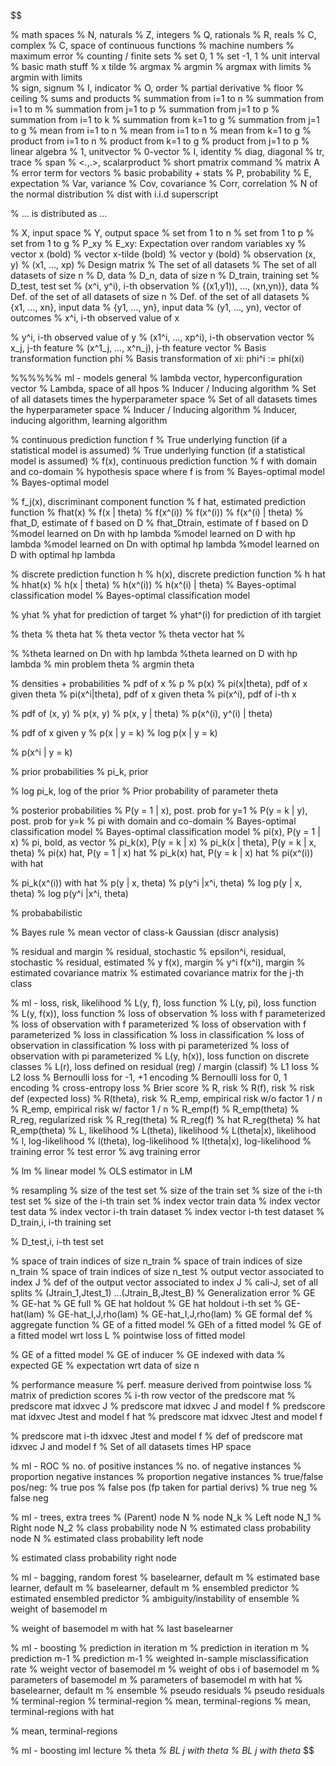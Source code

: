$$
\renewcommand{\bm}{\boldsymbol}
\renewcommand{\mathds}{\mathbb}

% math spaces
\ifdefined\N
\renewcommand{\N}{\mathds{N}} % N, naturals
\else \newcommand{\N}{\mathds{N}} \fi 
\newcommand{\Z}{\mathds{Z}} % Z, integers
\newcommand{\Q}{\mathds{Q}} % Q, rationals
\newcommand{\R}{\mathds{R}} % R, reals
\ifdefined\C 
  \renewcommand{\C}{\mathds{C}} % C, complex
\else \newcommand{\C}{\mathds{C}} \fi
\newcommand{\continuous}{\mathcal{C}} % C, space of continuous functions
\newcommand{\M}{\mathcal{M}} % machine numbers
\newcommand{\epsm}{\epsilon_m} % maximum error
% counting / finite sets
\newcommand{\setzo}{\{0, 1\}} % set 0, 1
\newcommand{\setmp}{\{-1, +1\}} % set -1, 1
\newcommand{\unitint}{[0, 1]} % unit interval
% basic math stuff
\newcommand{\xt}{\tilde x} % x tilde
\newcommand{\argmax}{\operatorname{arg\,max}} % argmax
\newcommand{\argmin}{\operatorname{arg\,min}} % argmin
\newcommand{\argminlim}{\mathop{\mathrm{arg\,min}}\limits} % argmax with limits
\newcommand{\argmaxlim}{\mathop{\mathrm{arg\,max}}\limits} % argmin with limits  
\newcommand{\sign}{\operatorname{sign}} % sign, signum
\newcommand{\I}{\mathbb{I}} % I, indicator
\newcommand{\order}{\mathcal{O}} % O, order
\newcommand{\pd}[2]{\frac{\partial{#1}}{\partial #2}} % partial derivative
\newcommand{\floorlr}[1]{\left\lfloor #1 \right\rfloor} % floor
\newcommand{\ceillr}[1]{\left\lceil #1 \right\rceil} % ceiling
% sums and products
\newcommand{\sumin}{\sum\limits_{i=1}^n} % summation from i=1 to n
\newcommand{\sumim}{\sum\limits_{i=1}^m} % summation from i=1 to m
\newcommand{\sumjn}{\sum\limits_{j=1}^n} % summation from j=1 to p
\newcommand{\sumjp}{\sum\limits_{j=1}^p} % summation from j=1 to p
\newcommand{\sumik}{\sum\limits_{i=1}^k} % summation from i=1 to k
\newcommand{\sumkg}{\sum\limits_{k=1}^g} % summation from k=1 to g
\newcommand{\sumjg}{\sum\limits_{j=1}^g} % summation from j=1 to g
\newcommand{\meanin}{\frac{1}{n} \sum\limits_{i=1}^n} % mean from i=1 to n
\newcommand{\meanim}{\frac{1}{m} \sum\limits_{i=1}^m} % mean from i=1 to n
\newcommand{\meankg}{\frac{1}{g} \sum\limits_{k=1}^g} % mean from k=1 to g
\newcommand{\prodin}{\prod\limits_{i=1}^n} % product from i=1 to n
\newcommand{\prodkg}{\prod\limits_{k=1}^g} % product from k=1 to g
\newcommand{\prodjp}{\prod\limits_{j=1}^p} % product from j=1 to p
% linear algebra
\newcommand{\one}{\boldsymbol{1}} % 1, unitvector
\newcommand{\zero}{\mathbf{0}} % 0-vector
\newcommand{\id}{\boldsymbol{I}} % I, identity
\newcommand{\diag}{\operatorname{diag}} % diag, diagonal
\newcommand{\trace}{\operatorname{tr}} % tr, trace
\newcommand{\spn}{\operatorname{span}} % span
\newcommand{\scp}[2]{\left\langle #1, #2 \right\rangle} % <.,.>, scalarproduct
\newcommand{\mat}[1]{\begin{pmatrix} #1 \end{pmatrix}} % short pmatrix command
\newcommand{\Amat}{\mathbf{A}} % matrix A
\newcommand{\Deltab}{\mathbf{\Delta}} % error term for vectors
% basic probability + stats
\renewcommand{\P}{\mathds{P}} % P, probability
\newcommand{\E}{\mathds{E}} % E, expectation
\newcommand{\var}{\mathsf{Var}} % Var, variance
\newcommand{\cov}{\mathsf{Cov}} % Cov, covariance
\newcommand{\corr}{\mathsf{Corr}} % Corr, correlation
\newcommand{\normal}{\mathcal{N}} % N of the normal distribution
\newcommand{\iid}{\overset{i.i.d}{\sim}} % dist with i.i.d superscript
\newcommand{\distas}[1]{\overset{#1}{\sim}} % ... is distributed as ...

\newcommand{\Xspace}{\mathcal{X}} % X, input space
\newcommand{\Yspace}{\mathcal{Y}} % Y, output space
\newcommand{\nset}{\{1, \ldots, n\}} % set from 1 to n
\newcommand{\pset}{\{1, \ldots, p\}} % set from 1 to p
\newcommand{\gset}{\{1, \ldots, g\}} % set from 1 to g
\newcommand{\Pxy}{\mathbb{P}_{xy}} % P_xy
\newcommand{\Exy}{\mathbb{E}_{xy}} % E_xy: Expectation over random variables xy
\newcommand{\xv}{\mathbf{x}} % vector x (bold)
\newcommand{\xtil}{\tilde{\mathbf{x}}} % vector x-tilde (bold)
\newcommand{\yv}{\mathbf{y}} % vector y (bold)
\newcommand{\xy}{(\xv, y)} % observation (x, y)
\newcommand{\xvec}{\left(x_1, \ldots, x_p\right)^\top} % (x1, ..., xp) 
\newcommand{\Xmat}{\mathbf{X}} % Design matrix
\newcommand{\allDatasets}{\mathds{D}} % The set of all datasets
\newcommand{\allDatasetsn}{\mathds{D}_n}  % The set of all datasets of size n 
\newcommand{\D}{\mathcal{D}} % D, data
\newcommand{\Dn}{\D_n} % D_n, data of size n
\newcommand{\Dtrain}{\mathcal{D}_{\text{train}}} % D_train, training set
\newcommand{\Dtest}{\mathcal{D}_{\text{test}}} % D_test, test set
\newcommand{\xyi}[1][i]{\left(\xv^{(#1)}, y^{(#1)}\right)} % (x^i, y^i), i-th observation
\newcommand{\Dset}{\left( \xyi[1], \ldots, \xyi[n]\right)} % {(x1,y1)), ..., (xn,yn)}, data
\newcommand{\defAllDatasetsn}{(\Xspace \times \Yspace)^n} % Def. of the set of all datasets of size n 
\newcommand{\defAllDatasets}{\bigcup_{n \in \N}(\Xspace \times \Yspace)^n} % Def. of the set of all datasets 
\newcommand{\xdat}{\left\{ \xv^{(1)}, \ldots, \xv^{(n)}\right\}} % {x1, ..., xn}, input data
\newcommand{\ydat}{\left\{ \yv^{(1)}, \ldots, \yv^{(n)}\right\}} % {y1, ..., yn}, input data
\newcommand{\yvec}{\left(y^{(1)}, \hdots, y^{(n)}\right)^\top} % (y1, ..., yn), vector of outcomes
\renewcommand{\xi}[1][i]{\xv^{(#1)}} % x^i, i-th observed value of x
\newcommand{\yi}[1][i]{y^{(#1)}} % y^i, i-th observed value of y 
\newcommand{\xivec}{\left(x^{(i)}_1, \ldots, x^{(i)}_p\right)^\top} % (x1^i, ..., xp^i), i-th observation vector
\newcommand{\xj}{\xv_j} % x_j, j-th feature
\newcommand{\xjvec}{\left(x^{(1)}_j, \ldots, x^{(n)}_j\right)^\top} % (x^1_j, ..., x^n_j), j-th feature vector
\newcommand{\phiv}{\mathbf{\phi}} % Basis transformation function phi
\newcommand{\phixi}{\mathbf{\phi}^{(i)}} % Basis transformation of xi: phi^i := phi(xi)

%%%%%% ml - models general
\newcommand{\lamv}{\bm{\lambda}} % lambda vector, hyperconfiguration vector
\newcommand{\Lam}{\bm{\Lambda}}	 % Lambda, space of all hpos
% Inducer / Inducing algorithm
\newcommand{\preimageInducer}{\left(\defAllDatasets\right)\times\Lam} % Set of all datasets times the hyperparameter space
\newcommand{\preimageInducerShort}{\allDatasets\times\Lam} % Set of all datasets times the hyperparameter space
% Inducer / Inducing algorithm
\newcommand{\ind}{\mathcal{I}} % Inducer, inducing algorithm, learning algorithm 

% continuous prediction function f
\newcommand{\ftrue}{f_{\text{true}}}  % True underlying function (if a statistical model is assumed)
\newcommand{\ftruex}{\ftrue(\xv)} % True underlying function (if a statistical model is assumed)
\newcommand{\fx}{f(\xv)} % f(x), continuous prediction function
\newcommand{\fdomains}{f: \Xspace \rightarrow \R^g} % f with domain and co-domain
\newcommand{\Hspace}{\mathcal{H}} % hypothesis space where f is from
\newcommand{\fbayes}{f^{\ast}} % Bayes-optimal model
\newcommand{\fxbayes}{f^{\ast}(\xv)} % Bayes-optimal model
\newcommand{\fkx}[1][k]{f_{#1}(\xv)} % f_j(x), discriminant component function
\newcommand{\fh}{\hat{f}} % f hat, estimated prediction function
\newcommand{\fxh}{\fh(\xv)} % fhat(x)
\newcommand{\fxt}{f(\xv ~|~ \thetav)} % f(x | theta)
\newcommand{\fxi}{f\left(\xv^{(i)}\right)} % f(x^(i))
\newcommand{\fxih}{\hat{f}\left(\xv^{(i)}\right)} % f(x^(i))
\newcommand{\fxit}{f\left(\xv^{(i)} ~|~ \thetav\right)} % f(x^(i) | theta)
\newcommand{\fhD}{\fh_{\D}} % fhat_D, estimate of f based on D
\newcommand{\fhDtrain}{\fh_{\Dtrain}} % fhat_Dtrain, estimate of f based on D
\newcommand{\fhDnlam}{\fh_{\Dn, \lamv}} %model learned on Dn with hp lambda
\newcommand{\fhDlam}{\fh_{\D, \lamv}} %model learned on D with hp lambda
\newcommand{\fhDnlams}{\fh_{\Dn, \lamv^\ast}} %model learned on Dn with optimal hp lambda 
\newcommand{\fhDlams}{\fh_{\D, \lamv^\ast}} %model learned on D with optimal hp lambda 

% discrete prediction function h
\newcommand{\hx}{h(\xv)} % h(x), discrete prediction function
\newcommand{\hh}{\hat{h}} % h hat
\newcommand{\hxh}{\hat{h}(\xv)} % hhat(x)
\newcommand{\hxt}{h(\xv | \thetav)} % h(x | theta)
\newcommand{\hxi}{h\left(\xi\right)} % h(x^(i))
\newcommand{\hxit}{h\left(\xi ~|~ \thetav\right)} % h(x^(i) | theta)
\newcommand{\hbayes}{h^{\ast}} % Bayes-optimal classification model
\newcommand{\hxbayes}{h^{\ast}(\xv)} % Bayes-optimal classification model

% yhat
\newcommand{\yh}{\hat{y}} % yhat for prediction of target
\newcommand{\yih}{\hat{y}^{(i)}} % yhat^(i) for prediction of ith targiet
\newcommand{\resi}{\yi- \yih}

% theta
\newcommand{\thetah}{\hat{\theta}} % theta hat
\newcommand{\thetav}{\bm{\theta}} % theta vector
\newcommand{\thetavh}{\bm{\hat\theta}} % theta vector hat
\newcommand{\thetat}[1][t]{\thetav^{[#1]}} % 
\newcommand{\thetatn}[1][t]{\thetav^{[#1 +1]}} % 
\newcommand{\thetahDnlam}{\thetavh_{\Dn, \lamv}} %theta learned on Dn with hp lambda
\newcommand{\thetahDlam}{\thetavh_{\D, \lamv}} %theta learned on D with hp lambda
\newcommand{\mint}{\min_{\thetav \in \Theta}} % min problem theta
\newcommand{\argmint}{\argmin_{\thetav \in \Theta}} % argmin theta

% densities + probabilities
% pdf of x 
\newcommand{\pdf}{p} % p
\newcommand{\pdfx}{p(\xv)} % p(x)
\newcommand{\pixt}{\pi(\xv~|~ \thetav)} % pi(x|theta), pdf of x given theta
\newcommand{\pixit}{\pi\left(\xi ~|~ \thetav\right)} % pi(x^i|theta), pdf of x given theta
\newcommand{\pixii}{\pi\left(\xi\right)} % pi(x^i), pdf of i-th x 

% pdf of (x, y)
\newcommand{\pdfxy}{p(\xv,y)} % p(x, y)
\newcommand{\pdfxyt}{p(\xv, y ~|~ \thetav)} % p(x, y | theta)
\newcommand{\pdfxyit}{p\left(\xi, \yi ~|~ \thetav\right)} % p(x^(i), y^(i) | theta)

% pdf of x given y
\newcommand{\pdfxyk}[1][k]{p(\xv | y= #1)} % p(x | y = k)
\newcommand{\lpdfxyk}[1][k]{\log p(\xv | y= #1)} % log p(x | y = k)
\newcommand{\pdfxiyk}[1][k]{p\left(\xi | y= #1 \right)} % p(x^i | y = k)

% prior probabilities
\newcommand{\pik}[1][k]{\pi_{#1}} % pi_k, prior
\newcommand{\lpik}[1][k]{\log \pi_{#1}} % log pi_k, log of the prior
\newcommand{\pit}{\pi(\thetav)} % Prior probability of parameter theta

% posterior probabilities
\newcommand{\post}{\P(y = 1 ~|~ \xv)} % P(y = 1 | x), post. prob for y=1
\newcommand{\postk}[1][k]{\P(y = #1 ~|~ \xv)} % P(y = k | y), post. prob for y=k
\newcommand{\pidomains}{\pi: \Xspace \rightarrow \unitint} % pi with domain and co-domain
\newcommand{\pibayes}{\pi^{\ast}} % Bayes-optimal classification model
\newcommand{\pixbayes}{\pi^{\ast}(\xv)} % Bayes-optimal classification model
\newcommand{\pix}{\pi(\xv)} % pi(x), P(y = 1 | x)
\newcommand{\piv}{\bm{\pi}} % pi, bold, as vector
\newcommand{\pikx}[1][k]{\pi_{#1}(\xv)} % pi_k(x), P(y = k | x)
\newcommand{\pikxt}[1][k]{\pi_{#1}(\xv ~|~ \thetav)} % pi_k(x | theta), P(y = k | x, theta)
\newcommand{\pixh}{\hat \pi(\xv)} % pi(x) hat, P(y = 1 | x) hat
\newcommand{\pikxh}[1][k]{\hat \pi_{#1}(\xv)} % pi_k(x) hat, P(y = k | x) hat
\newcommand{\pixih}{\hat \pi(\xi)} % pi(x^(i)) with hat
\newcommand{\pikxih}[1][k]{\hat \pi_{#1}(\xi)} % pi_k(x^(i)) with hat
\newcommand{\pdfygxt}{p(y ~|~\xv, \thetav)} % p(y | x, theta)
\newcommand{\pdfyigxit}{p\left(\yi ~|~\xi, \thetav\right)} % p(y^i |x^i, theta)
\newcommand{\lpdfygxt}{\log \pdfygxt } % log p(y | x, theta)
\newcommand{\lpdfyigxit}{\log \pdfyigxit} % log p(y^i |x^i, theta)

% probababilistic
\newcommand{\bayesrulek}[1][k]{\frac{\P(\xv | y= #1) \P(y= #1)}{\P(\xv)}} % Bayes rule
\newcommand{\muk}{\bm{\mu_k}} % mean vector of class-k Gaussian (discr analysis) 

% residual and margin
\newcommand{\eps}{\epsilon} % residual, stochastic
\newcommand{\epsi}{\epsilon^{(i)}} % epsilon^i, residual, stochastic
\newcommand{\epsh}{\hat{\epsilon}} % residual, estimated
\newcommand{\yf}{y \fx} % y f(x), margin
\newcommand{\yfi}{\yi \fxi} % y^i f(x^i), margin
\newcommand{\Sigmah}{\hat \Sigma} % estimated covariance matrix
\newcommand{\Sigmahj}{\hat \Sigma_j} % estimated covariance matrix for the j-th class

% ml - loss, risk, likelihood
\newcommand{\Lyf}{L\left(y, f\right)} % L(y, f), loss function
\newcommand{\Lypi}{L\left(y, \pi\right)} % L(y, pi), loss function
\newcommand{\Lxy}{L\left(y, \fx\right)} % L(y, f(x)), loss function
\newcommand{\Lxyi}{L\left(\yi, \fxi\right)} % loss of observation
\newcommand{\Lxyt}{L\left(y, \fxt\right)} % loss with f parameterized
\newcommand{\Lxyit}{L\left(\yi, \fxit\right)} % loss of observation with f parameterized
\newcommand{\Lxym}{L\left(\yi, f\left(\bm{\tilde{x}}^{(i)} ~|~ \thetav\right)\right)} % loss of observation with f parameterized
\newcommand{\Lpixy}{L\left(y, \pix\right)} % loss in classification
\newcommand{\Lpiv}{L\left(y, \piv\right)} % loss in classification
\newcommand{\Lpixyi}{L\left(\yi, \pixii\right)} % loss of observation in classification
\newcommand{\Lpixyt}{L\left(y, \pixt\right)} % loss with pi parameterized
\newcommand{\Lpixyit}{L\left(\yi, \pixit\right)} % loss of observation with pi parameterized
\newcommand{\Lhxy}{L\left(y, \hx\right)} % L(y, h(x)), loss function on discrete classes
\newcommand{\Lr}{L\left(r\right)} % L(r), loss defined on residual (reg) / margin (classif)
\newcommand{\lone}{|y - \fx|} % L1 loss
\newcommand{\ltwo}{\left(y - \fx\right)^2} % L2 loss
\newcommand{\lbernoullimp}{\ln(1 + \exp(-y \cdot \fx))} % Bernoulli loss for -1, +1 encoding
\newcommand{\lbernoullizo}{- y \cdot \fx + \log(1 + \exp(\fx))} % Bernoulli loss for 0, 1 encoding
\newcommand{\lcrossent}{- y \log \left(\pix\right) - (1 - y) \log \left(1 - \pix\right)} % cross-entropy loss
\newcommand{\lbrier}{\left(\pix - y \right)^2} % Brier score
\newcommand{\risk}{\mathcal{R}} % R, risk
\newcommand{\riskbayes}{\mathcal{R}^\ast}
\newcommand{\riskf}{\risk(f)} % R(f), risk
\newcommand{\riskdef}{\E_{y|\xv}\left(\Lxy \right)} % risk def (expected loss)
\newcommand{\riskt}{\mathcal{R}(\thetav)} % R(theta), risk
\newcommand{\riske}{\mathcal{R}_{\text{emp}}} % R_emp, empirical risk w/o factor 1 / n
\newcommand{\riskeb}{\bar{\mathcal{R}}_{\text{emp}}} % R_emp, empirical risk w/ factor 1 / n
\newcommand{\riskef}{\riske(f)} % R_emp(f)
\newcommand{\risket}{\mathcal{R}_{\text{emp}}(\thetav)} % R_emp(theta)
\newcommand{\riskr}{\mathcal{R}_{\text{reg}}} % R_reg, regularized risk
\newcommand{\riskrt}{\mathcal{R}_{\text{reg}}(\thetav)} % R_reg(theta)
\newcommand{\riskrf}{\riskr(f)} % R_reg(f)
\newcommand{\riskrth}{\hat{\mathcal{R}}_{\text{reg}}(\thetav)} % hat R_reg(theta)
\newcommand{\risketh}{\hat{\mathcal{R}}_{\text{emp}}(\thetav)} % hat R_emp(theta)
\newcommand{\LL}{\mathcal{L}} % L, likelihood
\newcommand{\LLt}{\mathcal{L}(\thetav)} % L(theta), likelihood
\newcommand{\LLtx}{\mathcal{L}(\thetav | \xv)} % L(theta|x), likelihood
\newcommand{\logl}{\ell} % l, log-likelihood
\newcommand{\loglt}{\logl(\thetav)} % l(theta), log-likelihood
\newcommand{\logltx}{\logl(\thetav | \xv)} % l(theta|x), log-likelihood
\newcommand{\errtrain}{\text{err}_{\text{train}}} % training error
\newcommand{\errtest}{\text{err}_{\text{test}}} % test error
\newcommand{\errexp}{\overline{\text{err}_{\text{test}}}} % avg training error

% lm
\newcommand{\thx}{\thetav^\top \xv} % linear model
\newcommand{\olsest}{(\Xmat^\top \Xmat)^{-1} \Xmat^\top \yv} % OLS estimator in LM 

% resampling
\newcommand{\ntest}{n_{\mathrm{test}}} % size of the test set
\newcommand{\ntrain}{n_{\mathrm{train}}} % size of the train set
\newcommand{\ntesti}[1][i]{n_{\mathrm{test},#1}} % size of the i-th test set
\newcommand{\ntraini}[1][i]{n_{\mathrm{train},#1}} % size of the i-th train set
\newcommand{\Jtrain}{J_\mathrm{train}} % index vector train data
\newcommand{\Jtest}{J_\mathrm{test}} % index vector test data
\newcommand{\Jtraini}[1][i]{J_{\mathrm{train},#1}} % index vector i-th train dataset
\newcommand{\Jtesti}[1][i]{J_{\mathrm{test},#1}} % index vector i-th test dataset
\newcommand{\Dtraini}[1][i]{\mathcal{D}_{\text{train},#1}} % D_train,i, i-th training set
\newcommand{\Dtesti}[1][i]{\mathcal{D}_{\text{test},#1}} % D_test,i, i-th test set

\newcommand{\JSpace}[1][m]{\nset^{#1}} % space of train indices of size n_train
\newcommand{\JtrainSpace}{\nset^{\ntrain}} % space of train indices of size n_train
\newcommand{\JtestSpace}{\nset^{\ntest}} % space of train indices of size n_test
\newcommand{\yJ}[1][J]{\yv_{#1}} % output vector associated to index J
\newcommand{\yJDef}{\left(y^{(J^{(1)})},\dots,y^{(J^{(m)})}\right)} % def of the output vector associated to index J
\newcommand{\JJ}{\mathcal{J}} % cali-J, set of all splits
\newcommand{\JJset}{\left((\Jtraini[1], \Jtesti[1]),\dots,(\Jtraini[B], \Jtesti[B])\right)} % (Jtrain_1,Jtest_1) ...(Jtrain_B,Jtest_B)
\newcommand{\Itrainlam}{\ind(\Dtrain, \lamv)}
% Generalization error
\newcommand{\GE}{\mathrm{GE}} % GE
\newcommand{\GEh}{\widehat{\GE}} % GE-hat
\newcommand{\GEfull}[1][\ntrain]{\GE(\ind, \lamv, #1, \rho)} % GE full
\newcommand{\GEhholdout}{\GEh_{\Jtrain, \Jtest}(\ind, \lamv, |\Jtrain|, \rho)} % GE hat holdout
\newcommand{\GEhholdouti}[1][i]{\GEh_{\Jtraini[#1], \Jtesti[#1]}(\ind, \lamv, |\Jtraini[#1]|, \rho)} % GE hat holdout i-th set
\newcommand{\GEhlam}{\GEh(\lamv)} % GE-hat(lam)
\newcommand{\GEhlamsubIJrho}{\GEh_{\ind, \JJ, \rho}(\lamv)} % GE-hat_I,J,rho(lam)
\newcommand{\GEhresa}{\GEh(\ind, \JJ, \rho, \lamv)} % GE-hat_I,J,rho(lam)
\newcommand{\GErhoDef}{\lim_{\ntest\rightarrow\infty} \E_{\Dtrain,\Dtest \sim \Pxy} \left[ \rho\left(\yv_{\Jtest}, \FJtestftrain\right)\right]} % GE formal def
\newcommand{\agr}{\mathrm{agr}} % aggregate function
\newcommand{\GEf}{\GE\left(\fh\right)} % GE of a fitted model
\newcommand{\GEfh}{\GEh\left(\fh\right)} % GEh of a fitted model
\newcommand{\GEfL}{\GE\left(\fh, L\right)} % GE of a fitted model wrt loss L
\newcommand{\Lyfhx}{L\left(y, \hat{f}(\xv)\right)} % pointwise loss of fitted model
\newcommand{\GEnf}[1]{GE_n\left(\fh_{#1}\right)} % GE of a fitted model
\newcommand{\GEind}{GE_n\left(\ind_{L, O}\right)} % GE of inducer
\newcommand{\GED}{\GE_{\D}} % GE indexed with data
\newcommand{\EGEn}{EGE_n} % expected GE
\newcommand{\EDn}{\E_{|D| = n}} % expectation wrt data of size n

% performance measure
\newcommand{\rhoL}{\rho_L} % perf. measure derived from pointwise loss
\newcommand{\F}{\boldsymbol{F}} % matrix of prediction scores
\newcommand{\Fi}[1][i]{\F^{(#1)}} % i-th row vector of the predscore mat
\newcommand{\FJ}[1][J]{\F_{#1}} % predscore mat idxvec J
\newcommand{\FJf}{\FJ[J,f]} % predscore mat idxvec J and model f
\newcommand{\FJtestfh}{\FJ[\Jtest, \fh]} % predscore mat idxvec Jtest and model f hat
\newcommand{\FJtestftrain}{\F_{\Jtest, \Itrainlam}} % predscore mat idxvec Jtest and model f
\newcommand{\FJtestftraini}[1][i]{\F_{\Jtesti[#1],\ind(\Dtraini[#1], \lamv)}}  % predscore mat i-th idxvec Jtest and model f
\newcommand{\FJfDef}{\left(f(\xv^{(J^{(1)})}),\dots, f(\xv^{(J^{(m)})})\right)} % def of predscore mat idxvec J and model f
\newcommand{\preimageRho}{\bigcup_{m\in\N}\left(\Yspace^m\times\R^{m\times g}\right)} % Set of all datasets times HP space

% ml - ROC
\newcommand{\np}{n_{+}} % no. of positive instances
\newcommand{\nn}{n_{-}} % no. of negative instances
\newcommand{\rn}{\pi_{-}} % proportion negative instances
\newcommand{\rp}{\pi_{+}} % proportion negative instances
  % true/false pos/neg:
\newcommand{\tp}{\# \text{TP}} % true pos
\newcommand{\fap}{\# \text{FP}} % false pos (fp taken for partial derivs)
\newcommand{\tn}{\# \text{TN}} % true neg
\newcommand{\fan}{\# \text{FN}} % false neg

% ml - trees, extra trees
\newcommand{\Np}{\mathcal{N}} % (Parent) node N
\newcommand{\Npk}{\Np_k} % node N_k
\newcommand{\Nl}{\Np_1}	% Left node N_1
\newcommand{\Nr}{\Np_2} % Right node N_2
\newcommand{\pikN}[1][k]{\pi_#1^{(\Np)}} % class probability node N
\newcommand{\pikNh}[1][k]{\hat\pi_#1^{(\Np)}} % estimated class probability node N
\newcommand{\pikNlh}[1][k]{\hat\pi_#1^{(\Nl)}} % estimated class probability left node
\newcommand{\pikNrh}[1][k]{\hat\pi_#1^{(\Nr)}} % estimated class probability right node

% ml - bagging, random forest
\newcommand{\bl}[1][m]{b^{[#1]}} % baselearner, default m
\newcommand{\blh}[1][m]{\hat{b}^{[#1]}} % estimated base learner, default m 
\newcommand{\blx}[1][m]{b^{[#1]}(\xv)} % baselearner, default m
\newcommand{\fM}{f^{[M]}(\xv)} % ensembled predictor
\newcommand{\fMh}{\hat f^{[M]}(\xv)} % estimated ensembled predictor
\newcommand{\ambifM}{\Delta\left(\fM\right)} % ambiguity/instability of ensemble
\newcommand{\betam}[1][m]{\beta^{[#1]}} % weight of basemodel m
\newcommand{\betamh}[1][m]{\hat{\beta}^{[#1]}} % weight of basemodel m with hat
\newcommand{\betaM}{\beta^{[M]}} % last baselearner

% ml - boosting
\newcommand{\fm}[1][m]{f^{[#1]}} % prediction in iteration m
\newcommand{\fmh}[1][m]{\hat{f}^{[#1]}} % prediction in iteration m
\newcommand{\fmd}[1][m]{f^{[#1-1]}} % prediction m-1
\newcommand{\fmdh}[1][m]{\hat{f}^{[#1-1]}} % prediction m-1
\newcommand{\errm}[1][m]{\text{err}^{[#1]}} % weighted in-sample misclassification rate
\newcommand{\wm}[1][m]{w^{[#1]}} % weight vector of basemodel m
\newcommand{\wmi}[1][m]{w^{[#1](i)}} % weight of obs i of basemodel m
\newcommand{\thetam}[1][m]{\thetav^{[#1]}} % parameters of basemodel m
\newcommand{\thetamh}[1][m]{\hat{\thetav}^{[#1]}} % parameters of basemodel m with hat
\newcommand{\blxt}[1][m]{b(\xv, \thetav^{[#1]})} % baselearner, default m
\newcommand{\ens}{\sum_{m=1}^M \betam \blxt} % ensemble
\newcommand{\rmm}[1][m]{\tilde{r}^{[#1]}} % pseudo residuals
\newcommand{\rmi}[1][m]{\tilde{r}^{[#1](i)}} % pseudo residuals
\newcommand{\Rtm}[1][m]{R_{t}^{[#1]}} % terminal-region
\newcommand{\Tm}[1][m]{T^{[#1]}} % terminal-region
\newcommand{\ctm}[1][m]{c_t^{[#1]}} % mean, terminal-regions
\newcommand{\ctmh}[1][m]{\hat{c}_t^{[#1]}} % mean, terminal-regions with hat
\newcommand{\ctmt}[1][m]{\tilde{c}_t^{[#1]}} % mean, terminal-regions
\newcommand{\Lp}{L^\prime}
\newcommand{\Ldp}{L^{\prime\prime}}
\newcommand{\Lpleft}{\Lp_{\text{left}}}

% ml - boosting iml lecture
\newcommand{\ts}{\thetav^{\star}} % theta*
\newcommand{\bljt}{\bl[j](\xv, \thetav)} % BL j with theta
\newcommand{\bljts}{\bl[j](\xv, \ts)} % BL j with theta*
$$
